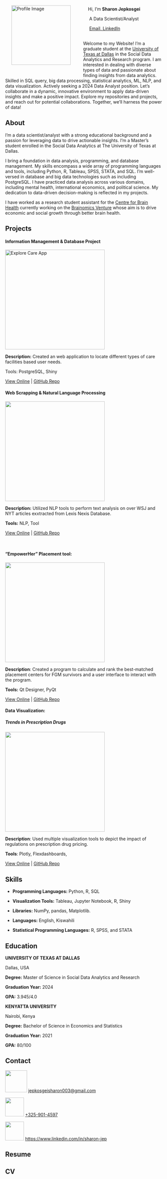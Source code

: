 <figure style="float: left; margin-left: 20px;">

<img src="images/Sharon Photo.jpeg" alt="Profile Image" width="190"/>

</figure>

<br>     Hi, I'm **Sharon Jepkosgei**    

     A Data Scientist/Analyst      

     <a href="mailto:jepkosgeisharon003@gmail.com" class="link-no-underline">Email, </a> <a href="https://www.linkedin.com/in/sharon-jep//" class="link-no-underline">LinkedIn</a> <br> <br>

Welcome to my Website! I'm a graduate student at the <a href="https://www.utdallas.edu/" class="link-no-underline">University of Texas at Dallas</a> in the Social Data Analytics and Research program. I am interested in dealing with diverse types of data and passionate about finding insights from data analytics. Skilled in SQL query, big data processing, statistical analytics, ML, NLP, and data visualization. Actively seeking a 2024 Data Analyst position. Let's collaborate in a dynamic, innovative environment to apply data-driven insights and make a positive impact. Explore my repositories and projects, and reach out for potential collaborations. Together, we'll harness the power of data!

## About

I'm a data scientist/analyst with a strong educational background and a passion for leveraging data to drive actionable insights. I'm a Master's student enrolled in the Social Data Analytics at The University of Texas at Dallas.

I bring a foundation in data analysis, programming, and database management. My skills encompass a wide array of programming languages and tools, including Python, R, Tableau, SPSS, STATA, and SQL. I'm well-versed in database and big data technologies such as including PostgreSQL. I have practiced data analysis across various domains, including mental health, international economics, and political science. My dedication to data-driven decision-making is reflected in my projects.

I have worked as a research student assistant for the <a href="https://centerforbrainhealth.org/" class="link-no-underline">Centre for Brain Health</a> currently working on the <a href="https://centerforbrainhealth.org/science/brainomics" class="link-no-underline">Brainomics Venture</a> whose aim is to drive economic and social growth through better brain health.

## Projects

::: project
::: project-container
#### Information Management & Database Project

[![Explore Care App](images/database.jpeg){width="319"}](https://sharonjepkosgei.shinyapps.io/ExploreApp/)

<p>**Description:** Created an web application to locate different types of care facilities based user needs.</p>

<p>Tools: PostgreSQL, Shiny</p>

<p>[View Online](https://project1-link.com/) \| [GitHub Repo](https://github.com/sharonjepkosgei/sharonjepkosgei.github.io)</p>
:::

::: project-container
#### Web Scrapping & Natural Language Processing

[![](images/NLP-image.jpg){width="319"}](https://slides.com/sharon_j/project-proposal)

<p>**Description:** Utilized NLP tools to perform text analysis on over WSJ and NYT articles exxtracted from Lexis Nexis Database.</p>

<p>**Tools:** NLP, Tool</p>

<p>[View Online](https://project2-link.com/) \| [GitHub Repo](https://github.com/sharonjepkosgei/datamethods)</p>
:::
:::

<br>

::: project
::: project-container
#### “EmpowerHer" Placement tool:

[![](images/Capture.JPG){width="319"}](https://slides.com/sharon_j/project-proposal)

<p>**Description**: Created a program to calculate and rank the best-matched placement centers for FGM survivors and a user interface to interact with the program.</p>

<p>**Tools:** Qt Designer, PyQt</p>

<p>[View Online](https://project2-link.com/) \| [GitHub Repo](https://github.com/sharonjepkosgei/Empower_her)</p>
:::

::: project-container
#### Data Visualization:

##### Trends in Prescription Drugs

[![](images/download.png){width="319"}](https://slides.com/sharon_j/project-proposal)

<p>**Description**: Used multiple visualization tools to depict the impact of regulations on prescription drug pricing.</p>

<p>**Tools**: Plotly, Flexdashboards, </p>

<p>[View Online](https://sharonjepkosgei.github.io/data_files/Group_finalproject_alt.html) \| [GitHub Repo](https://github.com/sharonjepkosgei/dataviz)</p>
:::
:::

## Skills

-   **Programming Languages:** Python, R, SQL

-   **Visualization Tools:** Tableau, Jupyter Notebook, R, Shiny

-   **Libraries:** NumPy, pandas, Matplotlib.

-   **Languages:** English, Kiswahili

-   **Statistical Programming Languages:** R, SPSS, and STATA

## Education

::: education
::: education-container
<strong> UNIVERSITY OF TEXAS AT DALLAS </strong>

<p>Dallas, USA</p>

<p><strong>Degree:</strong> Master of Science in Social Data Analytics and Research</p>

<p><strong>Graduation Year:</strong> 2024</p>

<p><strong>GPA:</strong> 3.945/4.0</p>
:::

::: education-container
<strong>KENYATTA UNIVERSITY</strong><br>

<p>Nairobi, Kenya</p>

<p><strong>Degree:</strong> Bachelor of Science in Economics and Statistics</p>

<p><strong>Graduation Year:</strong> 2021</p>

<p><strong>GPA:</strong> 80/100</p>
:::
:::

## Contact

[![](images/email.png){width="70"}](mailto:jepkosgeisharon003@gmail.com) <a href="mailto:jepkosgeisharon003@gmail.com" class="link-no-underline"><i class="fas fa-envelope"></i> jepkosgeisharon003\@gmail.com</a>

[![](images/telephone.png){width="60"}](mailto:jepkosgeisharon003@gmail.com) <a href="tel:+325-901-4597" class="link-no-underline"><i class="fas fa-phone"></i> +325-901-4597 </a>

[![](images/linkedin.png){width="60"}](https://www.linkedin.com/in/sharon-jep/) <a href="https://www.linkedin.com/in/sharon-jep/" class="link-no-underline"><i class="fab fa-linkedin"></i> https://www.linkedin.com/in/sharon-jep</a>

## <a href="posts/resume.pdf" target="_blank" style="text-decoration: none; color: inherit;">Resume</a>

## <a href="https://sharonjepkosgei.github.io/Sharon%20CV.pdf" target="_blank" style="text-decoration: none; color: inherit;">CV</a>
